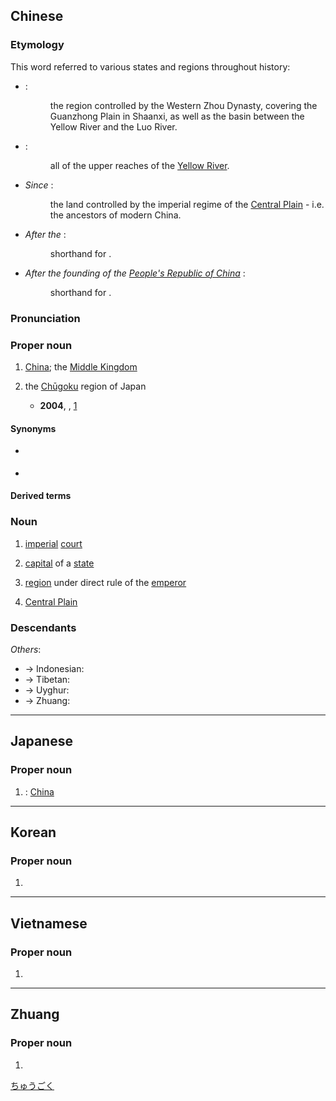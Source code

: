 ==Chinese==
{{zh-forms|s=中国|lit=middle country; central country}}
{{zh-wp|zh|yue|gan|hak:Chûng-koet|cdo:Dṳ̆ng-guók|nan:Tiong-kok|wuu}}

===Etymology===
This word referred to various states and regions throughout history:
* ''{{w|Western Zhou Dynasty}}'' {{defdate|1046–771 {{BCE}}}}:
*: the region controlled by the Western Zhou Dynasty, covering the Guanzhong Plain in Shaanxi, as well as the basin between the Yellow River and the Luo River.
* ''{{w|Eastern Zhou Dynasty}}'' {{defdate|770–221 {{BCE}}}}:
*: all of the upper reaches of the [[Yellow River]].
* ''Since {{w|Qin Dynasty}}'' {{defdate|221 {{BCE}}–1911 {{CE}}}}:
*: the land controlled by the imperial regime of the [[w:Zhongyuan|Central Plain]] - i.e. the ancestors of modern China.
* ''After the {{w|Xinhai Revolution}}'' {{defdate|1911 {{CE}}}}:
*: shorthand for {{zh-l|中華民國}}.
* ''After the founding of the [[People's Republic of China]]'' {{defdate|1949 {{CE}}}}:
*: shorthand for {{zh-l|中華人民共和國}}.

===Pronunciation===
{{zh-pron
|m=Zhōngguó
|ma=Zh-zhongguo.ogg
|m-s=Zong1gue2
|c=zung1 gwok3
|c-t=zuung1 gok2
|h=pfs=Chûng-koet;gd=zung1 guêd5
|g=zung1 guet6
|j=zung1 gueh4
|md=Dṳ̆ng-guók
|mn=Tiong-kok
|mn-t=dong1 gog4
|w=1tson koq
|x=zhong1 gue6
|mc=1
|oc=1
|cat=pn,n
}}

===Proper noun===
{{zh-proper noun}}

# [[China]]; the [[Middle Kingdom]]
#: {{zh-x|中國 的 首都{dū} 是 ^北京 。|The capital of '''China''' is Beijing.}}
#: {{zh-x|他 現在 在 ^中國 旅行。|He's travelling around '''China''' right now.}}
#: {{zh-x|你 喜歡 ^中國 文學 嗎？|Do you like '''Chinese''' literature?}}
#: {{zh-x|^中國 和平.崛起|'''China''''s peaceful rise}}
#: {{zh-x|^中國 社會科學院|the '''Chinese''' Academy of Social Sciences}}
# {{zh-div|地方|地區}} the [[Chūgoku]] region of Japan
#* '''2004''', {{l|zh||于沛}}, {{l|zh||中国社会科学院世界历史研究所学术论文集（1964-2004）：古代中世纪卷}}[https://books.google.com/books?id=A3NsAAAAIAAJ&q=%E4%B8%AD%E5%9C%8B%E5%9C%B0%E6%96%B9+%E4%B9%9D%E5%B7%9E+%E6%97%A5%E6%9C%AC&ved=0ahUKEwisqLmq0eHTAhVT62MKHWsqDAo4WhDoAQhWMAg]
#*: {{zh-x|這裡 的 '''^中國''' 是 指 ^日本 的 '''^中國.^地方'''，即 指 ^本州 西部 的 ^岡山、^廣島、^山口、^島根、^鳥取 5 縣。|Here, {{l|zh||中國}} refers to the Chūgoku region of Japan, or the five prefectures of Okayama, Hiroshima, Yamagushi, Shimane, and Tottori that lay in the western region of Honshū.}}

====Synonyms====
* {{qualifier|abbreviation}} {{zh-l|華}}
* {{qualifier|lofty}} {{zh-l|天下}}

====Derived terms====
{{zh-der|fold=1|中國本土|中國城|中國大陸|中國風|中國工農紅軍|中國海|中國話|中國化|中國畫|中國結|中國內地|中國人民解放軍|中國人|中國式|中國通|中國圖|中國學|中國銀行|中國語|中國中心主義|中國字}}

===Noun===
{{zh-noun}}

# {{lb|zh|archaic}} [[imperial]] [[court]]
# {{lb|zh|archaic}} [[capital]] of a [[state]]
# {{lb|zh|archaic}} [[region]] under direct rule of the [[emperor]]
# {{lb|zh|archaic}} [[w:Zhongyuan|Central Plain]]

===Descendants===
{{CJKV||ちゅうごく|중국|Trung Quốc|j=中国}}
''Others'':
* → Indonesian: {{l|id|Tiongkok}}
* → Tibetan: {{l|bo|ཀྲུང་གོ}}
* → Uyghur: {{l|ug|جۇڭگو}}
* → Zhuang: {{l|za|Cunghgoz}}

{{zh-cat|Countries}}

----

==Japanese==
{{ja-kanjitab|ちゅう|こく|k2=ごく|r=y|yomi=on}}

===Proper noun===
{{ja-pos|ちゅうごく|shin=中国|proper}}

# {{kyujitai spelling of|中国}}: [[China]]

[[Category:ja:Countries|ちゅうごく]]

----

==Korean==
{{ko-hanjatab}}

===Proper noun===
{{ko-propn|hangeul=중국}}

# {{hanja form of|중국|China}}

----

==Vietnamese==
{{vi-hantutab}}

===Proper noun===
{{vi-proper noun|sc=Hani}}

# {{han tu form of|Trung Quốc|[[China]]}}

{{cln|vi|proper nouns}}

----

==Zhuang==

===Proper noun===
{{za-head|proper noun|s=中国}}

# {{za-sawndip form of|ts=t|Cunghgoz}}